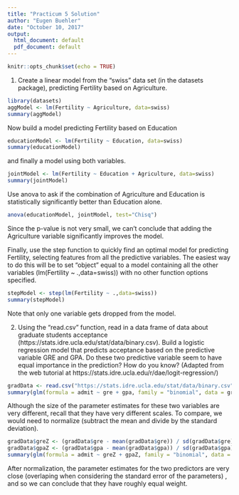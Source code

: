 ```yaml
---
title: "Practicum 5 Solution"
author: "Eugen Buehler"
date: "October 10, 2017"
output:
  html_document: default
  pdf_document: default
---
```


```r
knitr::opts_chunk$set(echo = TRUE)
```


1. Create a linear model from the "swiss" data set (in the datasets package), predicting Fertility based on Agriculture.

```r
library(datasets)
aggModel <- lm(Fertility ~ Agriculture, data=swiss)
summary(aggModel)
```

Now build a model predicting Fertility based on Education

```r
educationModel <- lm(Fertility ~ Education, data=swiss)
summary(educationModel)
```

and finally a model using both variables.

```r
jointModel <- lm(Fertility ~ Education + Agriculture, data=swiss)
summary(jointModel)
```

Use anova to ask if the combination of Agriculture and Education is statistically significantly better than Education alone.

```r
anova(educationModel, jointModel, test="Chisq")
```

Since the p-value is not very small, we can't conclude that adding the Agriculture variable significantly improves the model.

Finally, use the step function to quickly find an optimal model for predicting Fertility, selecting features from all the predictive variables.  The easiest way to do this will be to set "object" equal to a model containing all the other variables (lm(Fertility ~ .,data=swiss)) with no other function options specified.

```r
stepModel <- step(lm(Fertility ~ .,data=swiss))
summary(stepModel)
```

Note that only one variable gets dropped from the model.

2. Using the "read.csv" function, read in a data frame of data about graduate students acceptance (https://stats.idre.ucla.edu/stat/data/binary.csv).  Build a logistic regression model that predicts acceptance based on the predictive variable GRE and GPA.  Do these two predictive variable seem to have equal importance in the prediction?  How do you know?  (Adapted from the web tutorial at https://stats.idre.ucla.edu/r/dae/logit-regression/)

```r
gradData <- read.csv("https://stats.idre.ucla.edu/stat/data/binary.csv")
summary(glm(formula = admit ~ gre + gpa, family = "binomial", data = gradData))
```
Although the size of the parameter estimates for these two variables are very different, recall that they have very different scales.  To compare, we would need to normalize (subtract the mean and divide by the standard deviation).

```r
gradData$greZ <- (gradData$gre - mean(gradData$gre)) / sd(gradData$gre)
gradData$gpaZ <- (gradData$gpa - mean(gradData$gpa)) / sd(gradData$gpa)
summary(glm(formula = admit ~ greZ + gpaZ, family = "binomial", data = gradData))
```

After normalization, the parameter estimates for the two predictors are very close (overlaping when considering the standard error of the parameters) , and so we can conclude that they have roughly equal weight.

